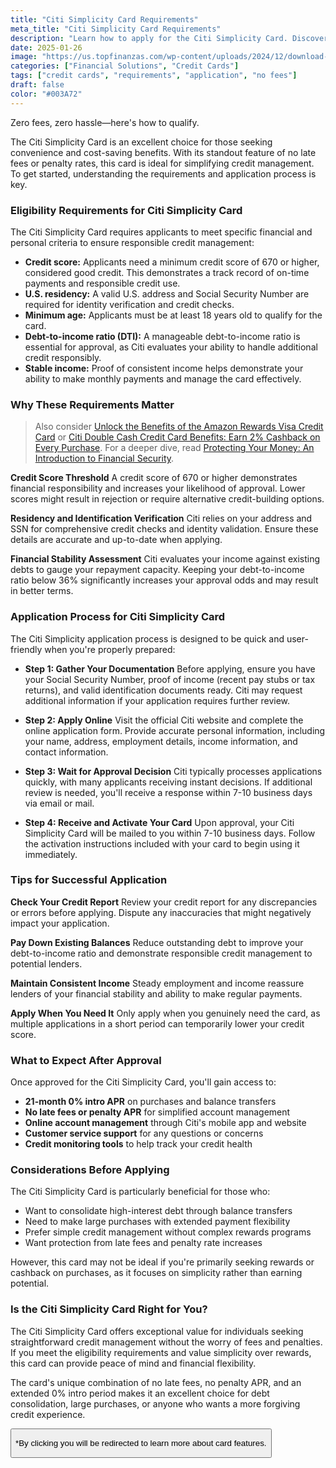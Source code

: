 ```yaml
---
title: "Citi Simplicity Card Requirements"
meta_title: "Citi Simplicity Card Requirements"
description: "Learn how to apply for the Citi Simplicity Card. Discover the eligibility requirements, application steps, and qualification criteria."
date: 2025-01-26
image: "https://us.topfinanzas.com/wp-content/uploads/2024/12/download-11-1.webp"
categories: ["Financial Solutions", "Credit Cards"]
tags: ["credit cards", "requirements", "application", "no fees"]
draft: false
color: "#003A72"
---
```



Zero fees, zero hassle—here's how to qualify.

The Citi Simplicity Card is an excellent choice for those seeking convenience and cost-saving benefits. With its standout feature of no late fees or penalty rates, this card is ideal for simplifying credit management. To get started, understanding the requirements and application process is key.

### Eligibility Requirements for Citi Simplicity Card

The Citi Simplicity Card requires applicants to meet specific financial and personal criteria to ensure responsible credit management:

- **Credit score:** Applicants need a minimum credit score of 670 or higher, considered good credit. This demonstrates a track record of on-time payments and responsible credit use.
- **U.S. residency:** A valid U.S. address and Social Security Number are required for identity verification and credit checks.
- **Minimum age:** Applicants must be at least 18 years old to qualify for the card.
- **Debt-to-income ratio (DTI):** A manageable debt-to-income ratio is essential for approval, as Citi evaluates your ability to handle additional credit responsibly.
- **Stable income:** Proof of consistent income helps demonstrate your ability to make monthly payments and manage the card effectively.

### Why These Requirements Matter


> Also consider [Unlock the Benefits of the Amazon Rewards Visa Credit Card](/financial-solutions/amazon-rewards-visa-credit-card-benefits) or [Citi Double Cash Credit Card Benefits: Earn 2% Cashback on Every Purchase](/financial-solutions/citi-double-cash-credit-card-benefits). For a deeper dive, read [Protecting Your Money: An Introduction to Financial Security](/personal-finance/protecting-your-money-an-introduction-to-financial-security).


**Credit Score Threshold**
A credit score of 670 or higher demonstrates financial responsibility and increases your likelihood of approval. Lower scores might result in rejection or require alternative credit-building options.

**Residency and Identification Verification**
Citi relies on your address and SSN for comprehensive credit checks and identity validation. Ensure these details are accurate and up-to-date when applying.

**Financial Stability Assessment**
Citi evaluates your income against existing debts to gauge your repayment capacity. Keeping your debt-to-income ratio below 36% significantly increases your approval odds and may result in better terms.

### Application Process for Citi Simplicity Card

The Citi Simplicity application process is designed to be quick and user-friendly when you're properly prepared:

- **Step 1: Gather Your Documentation**
  Before applying, ensure you have your Social Security Number, proof of income (recent pay stubs or tax returns), and valid identification documents ready. Citi may request additional information if your application requires further review.

- **Step 2: Apply Online**
  Visit the official Citi website and complete the online application form. Provide accurate personal information, including your name, address, employment details, income information, and contact information.

- **Step 3: Wait for Approval Decision**
  Citi typically processes applications quickly, with many applicants receiving instant decisions. If additional review is needed, you'll receive a response within 7-10 business days via email or mail.

- **Step 4: Receive and Activate Your Card**
  Upon approval, your Citi Simplicity Card will be mailed to you within 7-10 business days. Follow the activation instructions included with your card to begin using it immediately.

### Tips for Successful Application

**Check Your Credit Report**
Review your credit report for any discrepancies or errors before applying. Dispute any inaccuracies that might negatively impact your application.

**Pay Down Existing Balances**
Reduce outstanding debt to improve your debt-to-income ratio and demonstrate responsible credit management to potential lenders.

**Maintain Consistent Income**
Steady employment and income reassure lenders of your financial stability and ability to make regular payments.

**Apply When You Need It**
Only apply when you genuinely need the card, as multiple applications in a short period can temporarily lower your credit score.

### What to Expect After Approval

Once approved for the Citi Simplicity Card, you'll gain access to:

- **21-month 0% intro APR** on purchases and balance transfers
- **No late fees or penalty APR** for simplified account management
- **Online account management** through Citi's mobile app and website
- **Customer service support** for any questions or concerns
- **Credit monitoring tools** to help track your credit health

### Considerations Before Applying

The Citi Simplicity Card is particularly beneficial for those who:

- Want to consolidate high-interest debt through balance transfers
- Need to make large purchases with extended payment flexibility
- Prefer simple credit management without complex rewards programs
- Want protection from late fees and penalty rate increases

However, this card may not be ideal if you're primarily seeking rewards or cashback on purchases, as it focuses on simplicity rather than earning potential.



<AdZone id="us_budgetbeepro_4" />

### Is the Citi Simplicity Card Right for You?

The Citi Simplicity Card offers exceptional value for individuals seeking straightforward credit management without the worry of fees and penalties. If you meet the eligibility requirements and value simplicity over rewards, this card can provide peace of mind and financial flexibility.

The card's unique combination of no late fees, no penalty APR, and an extended 0% intro period makes it an excellent choice for debt consolidation, large purchases, or anyone who wants a more forgiving credit experience.

<Button
  label="Apply on Official Site"
  link="https://www.citi.com/credit-cards/citi-simplicity-credit-card"
/>

<p class="text-sm mt-2">
  *By clicking you will be redirected to learn more about card features.
</p>
